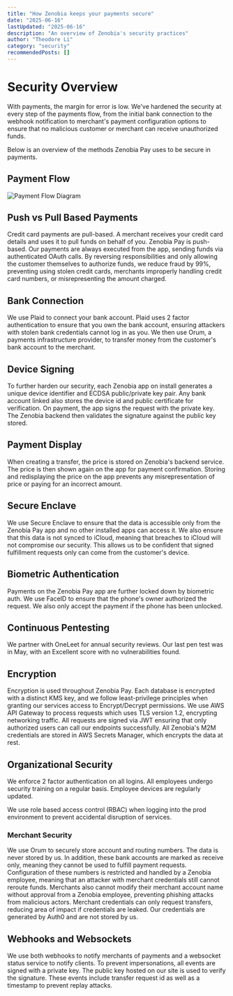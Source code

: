 ```yaml
---
title: "How Zenobia keeps your payments secure"
date: "2025-06-16"
lastUpdated: "2025-06-16"
description: "An overview of Zenobia's security practices"
author: "Theodore Li"
category: "security"
recommendedPosts: []
---
```


# Security Overview

With payments, the margin for error is low. We've hardened the security at every step of the payments flow, from the initial bank connection to the webhook notification to merchant's payment configuration options to ensure that no malicious customer or merchant can receive unauthorized funds.

Below is an overview of the methods Zenobia Pay uses to be secure in payments.

## Payment Flow

![Payment Flow Diagram](https://assets.zenobiapay.com/security-diagram.png)

## Push vs Pull Based Payments

Credit card payments are pull-based. A merchant receives your credit card details and uses it to pull funds on behalf of you. Zenobia Pay is push-based. Our payments are always executed from the app, sending funds via authenticated OAuth calls. By reversing responsibilities and only allowing the customer themselves to authorize funds, we reduce fraud by 99%, preventing using stolen credit cards, merchants improperly handling credit card numbers, or misrepresenting the amount charged.

## Bank Connection

We use Plaid to connect your bank account. Plaid uses 2 factor authentication to ensure that you own the bank account, ensuring attackers with stolen bank credentials cannot log in as you.
We then use Orum, a payments infrastructure provider, to transfer money from the customer's bank account to the merchant.

## Device Signing

To further harden our security, each Zenobia app on install generates a unique device identifier and ECDSA public/private key pair. Any bank account linked also stores the device id and public certificate for verification. On payment, the app signs the request with the private key. The Zenobia backend then validates the signature against the public key stored.

## Payment Display

When creating a transfer, the price is stored on Zenobia's backend service. The price is then shown again on the app for payment confirmation. Storing and redisplaying the price on the app prevents any misrepresentation of price or paying for an incorrect amount.

## Secure Enclave

We use Secure Enclave to ensure that the data is accessible only from the Zenobia Pay app and no other installed apps can access it. We also ensure that this data is not synced to iCloud, meaning that breaches to iCloud will not compromise our security. This allows us to be confident that signed fulfillment requests only can come from the customer's device.

## Biometric Authentication

Payments on the Zenobia Pay app are further locked down by biometric auth. We use FaceID to ensure that the phone's owner authorized the request. We also only accept the payment if the phone has been unlocked.

## Continuous Pentesting

We partner with OneLeet for annual security reviews. Our last pen test was in May, with an Excellent score with no vulnerabilities found.

## Encryption

Encryption is used throughout Zenobia Pay. Each database is encrypted with a distinct KMS key, and we follow least-privilege principles when granting our services access to Encrypt/Decrypt permissions. We use AWS API Gateway to process requests which uses TLS version 1.2, encrypting networking traffic. All requests are signed via JWT ensuring that only authorized users can call our endpoints successfully. All Zenobia's M2M credentials are stored in AWS Secrets Manager, which encrypts the data at rest.

## Organizational Security

We enforce 2 factor authentication on all logins. All employees undergo security training on a regular basis. Employee devices are regularly updated.

We use role based access control (RBAC) when logging into the prod environment to prevent accidental disruption of services.

### Merchant Security

We use Orum to securely store account and routing numbers. The data is never stored by us. In addition, these bank accounts are marked as receive only, meaning they cannot be used to fulfill payment requests. Configuration of these numbers is restricted and handled by a Zenobia employee, meaning that an attacker with merchant credentials still cannot reroute funds. Merchants also cannot modify their merchant account name without approval from a Zenobia employee, preventing phishing attacks from malicious actors. Merchant credentials can only request transfers, reducing area of impact if credentials are leaked. Our credentials are generated by Auth0 and are not stored by us.

## Webhooks and Websockets

We use both webhooks to notify merchants of payments and a websocket status service to notify clients. To prevent impersonations, all events are signed with a private key. The public key hosted on our site is used to verify the signature. These events include transfer request id as well as a timestamp to prevent replay attacks.

